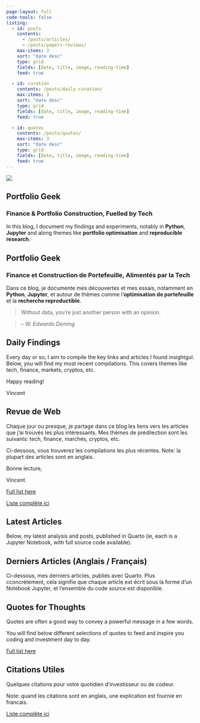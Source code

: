 ```yaml
---
page-layout: full
code-tools: false
listing:
  - id: posts
    contents: 
      - /posts/articles/
      - /posts/papers-reviews/
    max-items: 3
    sort: "date desc"
    type: grid
    fields: [date, title, image, reading-time]
    feed: true

  - id: curation
    contents: /posts/daily-curation/
    max-items: 3
    sort: "date desc"
    type: grid
    fields: [date, title, image, reading-time]
    feed: true

  - id: quotes
    contents: /posts/quotes/
    max-items: 3
    sort: "date desc"
    type: grid
    fields: [date, title, image, reading-time]
    feed: true
---
```


::: {.grid}

::: {.g-col-12 .g-col-md-6}
![](laptop.png)
:::

::: {.g-col-12 .g-col-md-6}

::: {.content-visible when-profile="website_en"}

## Portfolio Geek
### Finance & Portfolio Construction, Fuelled by Tech
In this blog, I document my findings and experiments, notably in **Python**, **Jupyter** and along themes like **portfolio optimisation** and **reproducible research**.
:::


::: {.content-visible when-profile="website_fr"}

## Portfolio Geek
### Finance et Construction de Portefeuille, Alimentés par la Tech
Dans ce blog, je documente mes découvertes et mes essais, notamment en **Python**, **Jupyter**, et autour de thèmes comme l'**optimisation de portefeuille** et la **recherche reproductible**.
:::

> Without data, you're just another person with an opinion.

> -- <cite>W. Edwards Deming </cite>


:::

:::


::: {.content-visible when-profile="website_en"}

## Daily Findings

Every day or so, I aim to compile the key links and articles I found insightgul. Below, you will find my most recent compilations. This covers themes like tech, finance, markets, cryptos, etc.

Happy reading!

Vincent
:::

::: {.content-visible when-profile="website_fr"}

## Revue de Web
Chaque jour ou presque, je partage dans ce blog les liens vers les articles que j'ai trouvés les plus intéressants. Mes thèmes de prédilection sont les suivants: tech, finance, marchés, cryptos, etc.

Ci-dessous, vous trouverez les compilations les plus récentes. Note: la plupart des articles sont en anglais.

Bonne lecture,

Vincent
:::


::: {.content-visible when-profile="website_en"}
[Full list here](/daily-curation.qmd)
:::

::: {.content-visible when-profile="website_fr"}
[Liste complète ici](/daily-curation_fr.qmd)
:::

::: {#curation}
:::






::: {.content-visible when-profile="website_en"}

## Latest Articles

Below, my latest analysis and posts, published in Quarto (ie, each is a Jupyter Notebook, with full source code available).
:::

::: {.content-visible when-profile="website_fr"}
## Derniers Articles (Anglais / Français)

Ci-dessous, mes derniers articles, publiés avec Quarto. Plus cconcrètement, cela signifie que chaque article est écrit sous la forme d'un Notebook Jupyter, et l'ensemble du code source est disponible.

:::

::: {#posts}
:::


::: {.content-visible when-profile="website_en"}

## Quotes for Thoughts

Quotes are often a good way to convey a powerful message in a few words.

You will find below different selections of quotes to feed and inspire you coding and investment day to day.

[Full list here](/quotes_en.qmd)
:::

::: {.content-visible when-profile="website_fr"}

## Citations Utiles

Quelques citations pour votre quotidien d’investisseur ou de codeur.

Note: quand les citations sont en anglais, une explication est fournie en francais.

[Liste complète ici](/quotes_fr.qmd)

:::

::: {#quotes}
:::